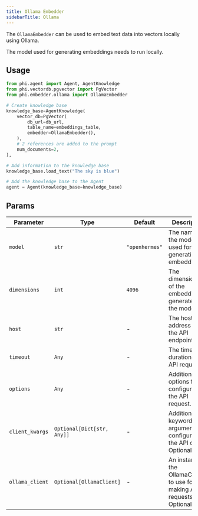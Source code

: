 ```yaml
---
title: Ollama Embedder
sidebarTitle: Ollama
---
```


The `OllamaEmbedder` can be used to embed text data into vectors locally using Ollama. 

<Note>
The model used for generating embeddings needs to run locally.
</Note>

## Usage

```python
from phi.agent import Agent, AgentKnowledge
from phi.vectordb.pgvector import PgVector
from phi.embedder.ollama import OllamaEmbedder

# Create knowledge base
knowledge_base=AgentKnowledge(
    vector_db=PgVector(
        db_url=db_url,
        table_name=embeddings_table,
        embedder=OllamaEmbedder(),
    ),
    # 2 references are added to the prompt
    num_documents=2,
),

# Add information to the knowledge base
knowledge_base.load_text("The sky is blue")

# Add the knowledge base to the Agent
agent = Agent(knowledge_base=knowledge_base)
```

## Params

| Parameter | Type | Default | Description |
|-----------|------|---------|-------------|
| `model` | `str` | `"openhermes"` | The name of the model used for generating embeddings. |
| `dimensions` | `int` | `4096` | The dimensionality of the embeddings generated by the model. |
| `host` | `str` | - | The host address for the API endpoint. |
| `timeout` | `Any` | - | The timeout duration for API requests. |
| `options` | `Any` | - | Additional options for configuring the API request. |
| `client_kwargs` | `Optional[Dict[str, Any]]` | - | Additional keyword arguments for configuring the API client. Optional. |
| `ollama_client` | `Optional[OllamaClient]` | - | An instance of the OllamaClient to use for making API requests. Optional. |
